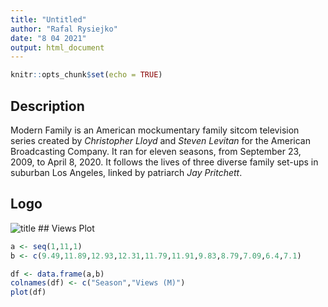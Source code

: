 ```yaml
---
title: "Untitled"
author: "Rafal Rysiejko"
date: "8 04 2021"
output: html_document
---
```


```r
knitr::opts_chunk$set(echo = TRUE)
```

## Description

Modern Family is an American mockumentary family sitcom television series created by *Christopher Lloyd* and *Steven Levitan* for the American Broadcasting Company. It ran for eleven seasons, from September 23, 2009, to April 8, 2020. It follows the lives of three diverse family set-ups in suburban Los Angeles, linked by patriarch *Jay Pritchett*.

## Logo

![title](Modernfamily.png)
## Views Plot

```r
a <- seq(1,11,1)
b <- c(9.49,11.89,12.93,12.31,11.79,11.91,9.83,8.79,7.09,6.4,7.1)

df <- data.frame(a,b)
colnames(df) <- c("Season","Views (M)")
plot(df)
```
